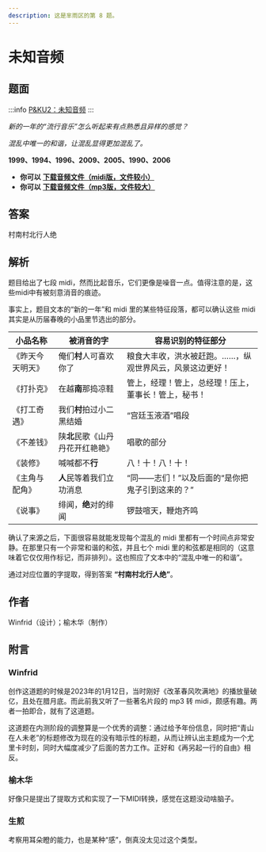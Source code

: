 ```yaml
---
description: 这是芈雨区的第 8 题。
---
```


# 未知音频

## 题面

:::info
[P&KU2：未知音频](https://pnku2.pkupuzzle.art/#/game/miyu/prob_08)
:::

_新的一年的“流行音乐”怎么听起来有点熟悉且异样的感觉？_

_混乱中唯一的和谐，让混乱显得更加混乱了。_

**1999、1994、1996、2009、2005、1990、2006**

- **你可以** [**下载音频文件（midi版，文件较小）**](https://pnku2.pkupuzzle.art/media/miyu/108_prob_08_WZYP/WZYP_Audio_Midi.7z)
- **你可以** [**下载音频文件（mp3版，文件较大）**](https://pnku2.pkupuzzle.art/media/miyu/108_prob_08_WZYP/WZYP_Audio_Mp3.7z)

## 答案

村南村北行人绝

## 解析

题目给出了七段 midi，然而比起音乐，它们更像是噪音一点。值得注意的是，这些midi中有被刻意消音的痕迹。

事实上，题目文本的“新的一年”和 midi 里的某些特征段落，都可以确认这些 midi 其实是从历届春晚的小品里节选出的部分。

| 小品名称         | 被消音的字                       | 容易识别的特征部分                                       |
| ---------------- | -------------------------------- | -------------------------------------------------------- |
| 《昨天今天明天》 | 俺们**村**人可喜欢你了           | 粮食大丰收，洪水被赶跑。……，纵观世界风云，风景这边更好！ |
| 《打扑克》       | 在越**南**那捣凉鞋               | 管上，经理！管上，总经理！压上，董事长！管上，秘书！     |
| 《打工奇遇》     | 我们**村**拍过小二黑结婚         | “宫廷玉液酒”唱段                                         |
| 《不差钱》       | 陕**北**民歌《山丹丹花开红艳艳》 | 唱歌的部分                                               |
| 《装修》         | 喊喊都不**行**                   | 八！十！八！十！                                         |
| 《主角与配角》   | **人**民等着我们立功消息         | “同——志们！”以及后面的“是你把鬼子引到这来的？”           |
| 《说事》         | 绯闻，**绝**对的绯闻             | 锣鼓喧天，鞭炮齐鸣                                       |

确认了来源之后，下面很容易就能发现每个混乱的 midi 里都有一个时间点非常安静。在那里只有一个非常和谐的和弦，并且七个 midi 里的和弦都是相同的（这意味着它仅仅用作标记，而非排列）。这也照应了文本中的“混乱中唯一的和谐”。

通过对应位置的字提取，得到答案 **“村南村北行人绝”**。

## 作者

Winfrid（设计）；榆木华（制作）

## 附言

### Winfrid

创作这道题的时候是2023年的1月12日，当时刚好《改革春风吹满地》的播放量破亿，且处在腊月底。而此前我又听了一些著名片段的 mp3 转 midi，颇感有趣。两者一拍即合，就有了这道题。

这道题在内测阶段的调整算是一个优秀的调整：通过给予年份信息，同时把“青山在人未老”的标题修改为现在的没有暗示性的标题，从而让辨认出主题成为一个尤里卡时刻，同时大幅度减少了后面的苦力工作。正好和《再另起一行的自由》相反。

### 榆木华

好像只是提出了提取方式和实现了一下MIDI转换，感觉在这题没动啥脑子。

### 生煎

考察用耳朵瞪的能力，也是某种“感”，倒真没太见过这个类型。
